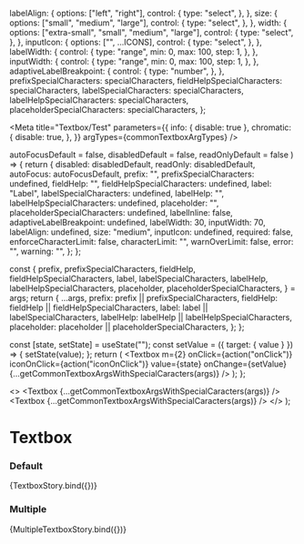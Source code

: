 

  labelAlign: {
    options: ["left", "right"],
    control: {
      type: "select",
    },
  },
  size: {
    options: ["small", "medium", "large"],
    control: {
      type: "select",
    },
  },
  width: {
    options: ["extra-small", "small", "medium", "large"],
    control: {
      type: "select",
    },
  },
  inputIcon: {
    options: ["", ...ICONS],
    control: {
      type: "select",
    },
  },
  labelWidth: {
    control: {
      type: "range",
      min: 0,
      max: 100,
      step: 1,
    },
  },
  inputWidth: {
    control: {
      type: "range",
      min: 0,
      max: 100,
      step: 1,
    },
  },
  adaptiveLabelBreakpoint: {
    control: {
      type: "number",
    },
  },
  prefixSpecialCharacters: specialCharacters,
  fieldHelpSpecialCharacters: specialCharacters,
  labelSpecialCharacters: specialCharacters,
  labelHelpSpecialCharacters: specialCharacters,
  placeholderSpecialCharacters: specialCharacters,
};

<Meta
  title="Textbox/Test"
  parameters={{
    info: { disable: true },
    chromatic: {
      disable: true,
    },
  }}
  argTypes={commonTextboxArgTypes}
/>

  autoFocusDefault = false,
  disabledDefault = false,
  readOnlyDefault = false
) => {
  return {
    disabled: disabledDefault,
    readOnly: disabledDefault,
    autoFocus: autoFocusDefault,
    prefix: "",
    prefixSpecialCharacters: undefined,
    fieldHelp: "",
    fieldHelpSpecialCharacters: undefined,
    label: "Label",
    labelSpecialCharacters: undefined,
    labelHelp: "",
    labelHelpSpecialCharacters: undefined,
    placeholder: "",
    placeholderSpecialCharacters: undefined,
    labelInline: false,
    adaptiveLabelBreakpoint: undefined,
    labelWidth: 30,
    inputWidth: 70,
    labelAlign: undefined,
    size: "medium",
    inputIcon: undefined,
    required: false,
    enforceCharacterLimit: false,
    characterLimit: "",
    warnOverLimit: false,
    error: "",
    warning: "",
  };
};

  const {
    prefix,
    prefixSpecialCharacters,
    fieldHelp,
    fieldHelpSpecialCharacters,
    label,
    labelSpecialCharacters,
    labelHelp,
    labelHelpSpecialCharacters,
    placeholder,
    placeholderSpecialCharacters,
  } = args;
  return {
    ...args,
    prefix: prefix || prefixSpecialCharacters,
    fieldHelp: fieldHelp || fieldHelpSpecialCharacters,
    label: label || labelSpecialCharacters,
    labelHelp: labelHelp || labelHelpSpecialCharacters,
    placeholder: placeholder || placeholderSpecialCharacters,
  };
};

  const [state, setState] = useState("");
  const setValue = ({ target: { value } }) => {
    setState(value);
  };
  return (
    <Textbox
      m={2}
      onClick={action("onClick")}
      iconOnClick={action("iconOnClick")}
      value={state}
      onChange={setValue}
      {...getCommonTextboxArgsWithSpecialCaracters(args)}
    />
  );
};

  <>
    <Textbox {...getCommonTextboxArgsWithSpecialCaracters(args)} />
    <Textbox {...getCommonTextboxArgsWithSpecialCaracters(args)} />
  </>
);

# Textbox

### Default

<Preview>
  <Story name="default" args={getCommonTextboxArgs()}>
    {TextboxStory.bind({})}
  </Story>
</Preview>

### Multiple

<Preview>
  <Story name="multiple" args={getCommonTextboxArgs()}>
    {MultipleTextboxStory.bind({})}
  </Story>
</Preview>
